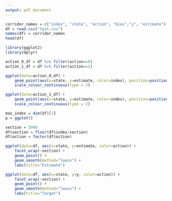 ```yaml
---
output: pdf_document
---
```


```r
corridor_names = c("index", "state", "action", "bias","y", "estimate")
df = read.csv("test.csv")
names(df) = corridor_names
head(df)
```

```r
library(ggplot2)
library(dplyr)

action_0_df = df %>% filter(action==0) 
action_1_df = df %>% filter(action==1)

ggplot(data=action_0_df) + 
    geom_point(aes(x=state, y=estimate, color=index), position=position_dodge2(width = 0.5)) + 
    scale_colour_continuous(type = 2)

ggplot(data=action_1_df) + 
    geom_point(aes(x=state, y=estimate, color=index), position=position_dodge2(width = 0.5)) + 
    scale_colour_continuous(type = 2)

```

```r
max_index = dim(df)[1]
p = ggplot()

section = 5000
df$section = floor(df$index/section)
df$action = factor(df$action)

ggplot(data=df, aes(x=state, y=estimate, color=action)) +
    facet_wrap(~section) +
    geom_point() +
    geom_smooth(method="loess") +
    labs(title="Estimate")

ggplot(data=df, aes(x=state, y=y, color=action)) +
    facet_wrap(~section) +
    geom_point() +
    geom_smooth(method="loess") +
    labs(title="Target")

```
